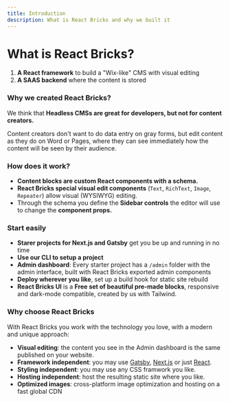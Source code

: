```yaml
---
title: Introduction
description: What is React Bricks and why we built it
---
```


# What is React Bricks?

1. **A React framework** to build a "Wix-like" CMS with visual editing
2. **A SAAS backend** where the content is stored

### Why we created React Bricks?

We think that **Headless CMSs are great for developers, but not for content creators.**

Content creators don't want to do data entry on gray forms, but edit content as they do on Word or Pages, where they can see immediately how the content will be seen by their audience.

### How does it work?

- **Content blocks are custom React components with a schema.**
- **React Bricks special visual edit components** (`Text`, `RichText`, `Image`, `Repeater`) allow visual (WYSIWYG) editing.
- Through the schema you define the **Sidebar controls** the editor will use to change the **component props.**

### Start easily

- **Starer projects for Next.js and Gatsby** get you be up and running in no time
- **Use our CLI to setup a project**
- **Admin dashboard**: Every starter project has a `/admin` folder with the admin interface, built with React Bricks exported admin components
- **Deploy wherever you like**, set up a build hook for static site rebuild
- **React Bricks UI** is a **Free set of beautiful pre-made blocks**, responsive and dark-mode compatible, created by us with Tailwind.

### Why choose React Bricks

With React Bricks you work with the technology you love, with a modern and unique approach:

- **Visual editing**: the content you see in the Admin dashboard is the same published on your website.
- **Framework independent**: you may use [Gatsby](https://www.gatsbyjs.org), [Next.js](https://nextjs.org) or just [React](https://reactjs.org).
- **Styling independent**: you may use any CSS framwork you like.
- **Hosting independent**: host the resulting static site where you like.
- **Optimized images**: cross-platform image optimization and hosting on a fast global CDN
